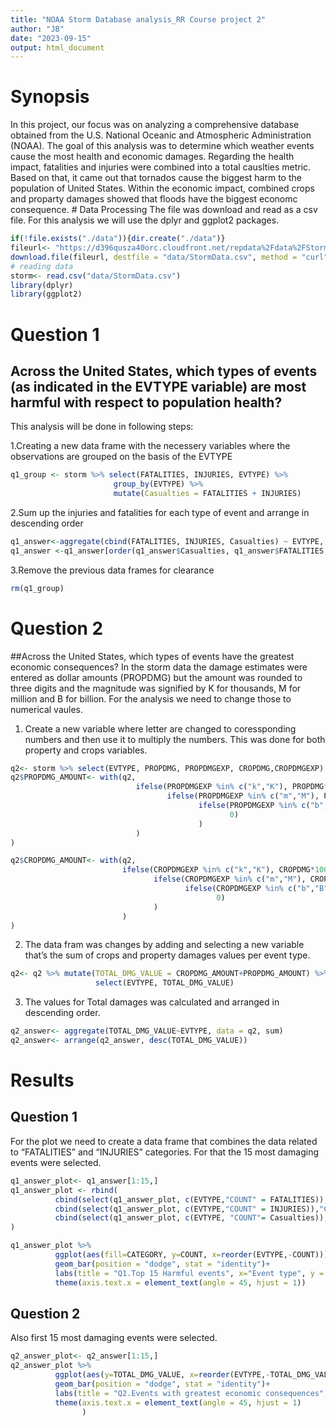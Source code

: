 ```yaml
---
title: "NOAA Storm Database analysis_RR Course project 2"
author: "JB"
date: "2023-09-15"
output: html_document
---
```

# Synopsis
In this project, our focus was on analyzing a comprehensive database obtained from the U.S. National Oceanic and Atmospheric Administration (NOAA). The goal of this analysis was to determine which weather events cause the most health and economic damages. Regarding the health impact, fatalities and injuries were combined into a total causlties metric. Based on that, it came out that tornados cause the biggest harm to the population of United States. Within the economic impact, combined crops and proparty damages showed that floods have the biggest economc consequence. 
# Data Processing
The file was download and read as a csv file. For this analysis we will use the dplyr and ggplot2 packages.
```r
if(!file.exists("./data")){dir.create("./data")}
fileurl<- "https://d396qusza40orc.cloudfront.net/repdata%2Fdata%2FStormData.csv.bz2"
download.file(fileurl, destfile = "data/StormData.csv", method = "curl" )
# reading data
storm<- read.csv("data/StormData.csv")
library(dplyr)
library(ggplot2)
```
# Question 1
## Across the United States, which types of events (as indicated in the EVTYPE variable) are most harmful with respect to population health?
This analysis will be done in following steps: 

 1.Creating a new data frame with the necessery variables where the observations are grouped on the basis of the EVTYPE
```r
q1_group <- storm %>% select(FATALITIES, INJURIES, EVTYPE) %>% 
                       group_by(EVTYPE) %>%
                       mutate(Casualties = FATALITIES + INJURIES)
```
 2.Sum up the injuries and fatalities for each type of event and arrange in descending order
```r
q1_answer<-aggregate(cbind(FATALITIES, INJURIES, Casualties) ~ EVTYPE, data = q1_group, sum) 
q1_answer <-q1_answer[order(q1_answer$Casualties, q1_answer$FATALITIES, q1_answer$INJURIES, decreasing = TRUE),]
```
 3.Remove the previous data frames for clearance 
```r
rm(q1_group)
```
# Question 2
##Across the United States, which types of events have the greatest economic consequences?
In the storm data the damage estimates were entered as dollar amounts (PROPDMG) but the amount was rounded to three digits and the magnitude was signified by K for thousands, M for million and B for billion. For the analysis we need to change those to numerical vaules. 

 1. Create a new variable where letter are changed to coressponding numbers and then use it to multiply the numbers. This was done for both property and crops variables.
```r
q2<- storm %>% select(EVTYPE, PROPDMG, PROPDMGEXP, CROPDMG,CROPDMGEXP)
q2$PROPDMG_AMOUNT<- with(q2,
                            ifelse(PROPDMGEXP %in% c("k","K"), PROPDMG*1000,
                                   ifelse(PROPDMGEXP %in% c("m","M"), PROPDMG*1000000,
                                          ifelse(PROPDMGEXP %in% c("b","B"), PROPDMG*1000000000,
                                                 0)
                                          )
                            )
)

q2$CROPDMG_AMOUNT<- with(q2,
                         ifelse(CROPDMGEXP %in% c("k","K"), CROPDMG*1000,
                                ifelse(CROPDMGEXP %in% c("m","M"), CROPDMG*1000000,
                                       ifelse(CROPDMGEXP %in% c("b","B"), CROPDMG*1000000000,
                                              0)
                                )
                         )
)
```
 2. The data fram was changes by adding and selecting a new variable that's the sum of crops and property damages values per event type.
```r
q2<- q2 %>% mutate(TOTAL_DMG_VALUE = CROPDMG_AMOUNT+PROPDMG_AMOUNT) %>%
                   select(EVTYPE, TOTAL_DMG_VALUE)
```
 3. The values for Total damages was calculated and arranged in descending order.
```r
q2_answer<- aggregate(TOTAL_DMG_VALUE~EVTYPE, data = q2, sum)
q2_answer<- arrange(q2_answer, desc(TOTAL_DMG_VALUE))
```
# Results
## Question 1
For the plot we need to create a data frame that combines the data related to "FATALITIES" and "INJURIES" categories. For that the 15 most damaging events were selected.
```r
q1_answer_plot<- q1_answer[1:15,]
q1_answer_plot <- rbind(
          cbind(select(q1_answer_plot, c(EVTYPE,"COUNT" = FATALITIES)),"CATEGORY" = "FATALITIES"),
          cbind(select(q1_answer_plot, c(EVTYPE,"COUNT" = INJURIES)),"CATEGORY" = "INJURIES"),
          cbind(select(q1_answer_plot, c(EVTYPE, "COUNT"= Casualties)), "CATEGORY" = "CASUALTIES")
)

q1_answer_plot %>%
          ggplot(aes(fill=CATEGORY, y=COUNT, x=reorder(EVTYPE,-COUNT)))+
          geom_bar(position = "dodge", stat = "identity")+
          labs(title = "Q1.Top 15 Harmful events", x="Event type", y = "Count")+
          theme(axis.text.x = element_text(angle = 45, hjust = 1))
```

## Question 2
Also first 15 most damaging events were selected.
```r
q2_answer_plot<- q2_answer[1:15,]
q2_answer_plot %>%
          ggplot(aes(y=TOTAL_DMG_VALUE, x=reorder(EVTYPE,-TOTAL_DMG_VALUE)))+
          geom_bar(position = "dodge", stat = "identity")+
          labs(title = "Q2.Events with greatest economic consequences", x="Event type", y = "US Dollars")+
          theme(axis.text.x = element_text(angle = 45, hjust = 1)
                ) 
```